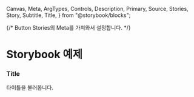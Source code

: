   Canvas,
  Meta,
  ArgTypes,
  Controls,
  Description,
  Primary,
  Source,
  Stories,
  Story,
  Subtitle,
  Title,
} from "@storybook/blocks";

{/* Button Stories의 Meta를 가져와서 설정합니다. */}

<Meta of={ButtonStories} />

# Storybook 예제

### Title

타이틀을 불러옵니다.

<Title />

---

### Subtitle

JSDoc으로 설정된 Subtitle을 불러옵니다.

<Subtitle />

---

### Description

스토리에 설정된 JSDoc 설명을 불러옵니다.

<Description of={ButtonStories.ButtonTag} />

---

### Primary

스토리 파일에 처음 정의된 스토리를 가져와서 보여줍니다.
JSDoc으로 설정한 주석은 불러와지지 않습니다.

<Primary />

---

### Story

스토리 파일에 정의된 특정 스토리를 가져와서 인라인으로 보여줍니다.
JSDoc으로 설정한 주석은 불러와지지 않습니다.

<Story of={ButtonStories.ButtonTag} />
<br />
<br />

---

### Canvas

스토리 파일에 정의된 특정 스토리를 가져와서 Canvas 안에 담아 보여줍니다.
JSDoc으로 설정한 주석은 불러와지지 않습니다.

<Canvas of={ButtonStories.ButtonTag} />

---

### Source

스토리 파일이 작성된 코드를 가져옵니다

<Source of={ButtonStories.ButtonTag} />

---

### ArgTypes

argsTypes 테이블입니다.

<ArgTypes />

---

### Controls

Controls 테이블입니다.

<Controls />

---

### Stories

스토리들입니다.

<Stories />
